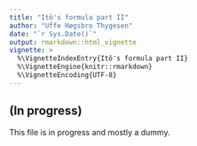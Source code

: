 ```yaml
---
title: "Itô's formula part II"
author: "Uffe Høgsbro Thygesen"
date: "`r Sys.Date()`"
output: rmarkdown::html_vignette
vignette: >
  %\VignetteIndexEntry{Itô's formula part II}
  %\VignetteEngine{knitr::rmarkdown}
  %\VignetteEncoding{UTF-8}
---
```


## (In progress)

This file is in progress and mostly a dummy.
